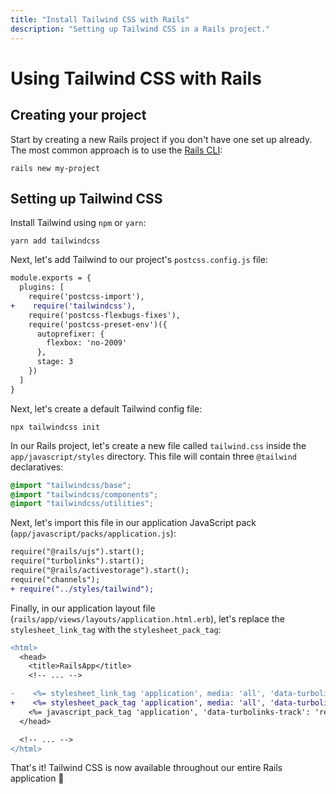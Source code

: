 ```yaml
---
title: "Install Tailwind CSS with Rails"
description: "Setting up Tailwind CSS in a Rails project."
---
```


# Using Tailwind CSS with Rails

## Creating your project

Start by creating a new Rails project if you don't have one set up already. The most common approach is to use the [Rails CLI](https://guides.rubyonrails.org/command_line.html#rails-new):

```shell
rails new my-project
```

## Setting up Tailwind CSS

Install Tailwind using `npm` or `yarn`:

```shell
yarn add tailwindcss
```

Next, let's add Tailwind to our project's `postcss.config.js` file:

```diff
module.exports = {
  plugins: [
    require('postcss-import'),
+    require('tailwindcss'),
    require('postcss-flexbugs-fixes'),
    require('postcss-preset-env')({
      autoprefixer: {
        flexbox: 'no-2009'
      },
      stage: 3
    })
  ]
}

```

Next, let's create a default Tailwind config file:

```shell
npx tailwindcss init
```

In our Rails project, let's create a new file called `tailwind.css` inside the `app/javascript/styles` directory. This file will contain three `@tailwind` declaratives:

```css
@import "tailwindcss/base";
@import "tailwindcss/components";
@import "tailwindcss/utilities";
```

Next, let's import this file in our application JavaScript pack (`app/javascript/packs/application.js`):

```diff
require("@rails/ujs").start();
require("turbolinks").start();
require("@rails/activestorage").start();
require("channels");
+ require("../styles/tailwind");

```

Finally, in our application layout file (`rails/app/views/layouts/application.html.erb`), let's replace the `stylesheet_link_tag` with the `stylesheet_pack_tag`:

```diff
<html>
  <head>
    <title>RailsApp</title>
    <!-- ... -->

-    <%= stylesheet_link_tag 'application', media: 'all', 'data-turbolinks-track': 'reload' %>
+    <%= stylesheet_pack_tag 'application', media: 'all', 'data-turbolinks-track': 'reload' %>
    <%= javascript_pack_tag 'application', 'data-turbolinks-track': 'reload' %>
  </head>

  <!-- ... -->
</html>
```

That's it! Tailwind CSS is now available throughout our entire Rails application 🎉
